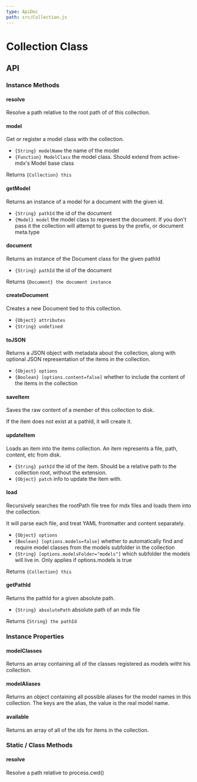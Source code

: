 ```yaml
---
type: ApiDoc
path: src/Collection.js
---
```


# Collection Class

## API

### Instance Methods


#### resolve

Resolve a path relative to the root path of of this collection.

#### model

Get or register a model class with the collection.
- `{String} modelName` the name of the model
- `{Function} ModelClass` the model class. Should extend from active-mdx's Model base class

Returns `{Collection} this`

#### getModel

Returns an instance of a model for a document with the given id.
- `{String} pathId` the id of the document
- `{Model} model` the model class to represent the document.  If you don't pass it the collection will attempt to guess by the prefix, or document meta.type

#### document

Returns an instance of the Document class for the given pathId
- `{String} pathId` the id of the document

Returns `{Document} the document instance`

#### createDocument

Creates a new Document tied to this collection.
- `{Object} attributes` 
- `{String} undefined`

#### toJSON

Returns a JSON object with metadata about the collection, along with optional
JSON representation of the items in the collection.
- `{Object} options` 
- `{Boolean} [options.content=false]` whether to include the content of the items in the collection

#### saveItem

Saves the raw content of a member of this collection to disk.

If the item does not exist at a pathId, it will create it.

#### updateItem

Loads an item into the items collection.  An item represents a file, path, content, etc
from disk.
- `{String} pathId` the id of the item.  Should be a relative path to the collection root, without the extension.
- `{Object} patch` info to update the item with.

#### load

Recursively searches the rootPath file tree for mdx files and loads them into the collection.

It will parse each file, and treat YAML frontmatter and content separately.
- `{Object} options` 
- `{Boolean} [options.models=false]` whether to automatically find and require model classes from the models subfolder in the collection
- `{String} [options.modelsFolder="models"]` which subfolder the models will live in.  Only applies if options.models is true

Returns `{Collection} this`

#### getPathId

Returns the pathId for a given absolute path.
- `{String} absolutePath` absolute path of an mdx file

Returns `{String} the pathId`



### Instance Properties


#### modelClasses

Returns an array containing all of the classes registered as models witht his collection.

#### modelAliases

Returns an object containing all possible aliases for the model names in this collection.
The keys are the alias, the value is the real model name.

#### available

Returns an array of all of the ids for items in the collection.



### Static / Class Methods


#### resolve

Resolve a path relative to process.cwd()


